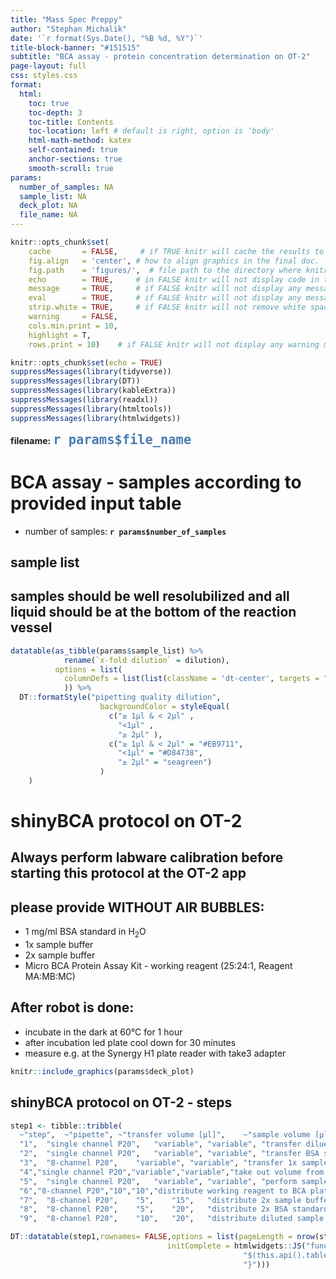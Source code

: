 ```yaml
---
title: "Mass Spec Preppy"
author: "Stephan Michalik"
date: '`r format(Sys.Date(), "%B %d, %Y")`'
title-block-banner: "#151515"
subtitle: "BCA assay - protein concentration determination on OT-2"
page-layout: full
css: styles.css
format:
  html:
    toc: true
    toc-depth: 3
    toc-title: Contents
    toc-location: left # default is right, option is 'body'
    html-math-method: katex
    self-contained: true
    anchor-sections: true
    smooth-scroll: true
params:
  number_of_samples: NA
  sample_list: NA
  deck_plot: NA
  file_name: NA
---
```




```r
knitr::opts_chunk$set(
    cache       = FALSE,     # if TRUE knitr will cache the results to reuse in future knits
    fig.align   = 'center', # how to align graphics in the final doc. 'left', 'right', 'center'
    fig.path    = 'figures/',  # file path to the directory where knitr shall store the graphics files
    echo        = TRUE,     # in FALSE knitr will not display code in the code chunk above it's results
    message     = TRUE,     # if FALSE knitr will not display any messages generated by code
    eval        = TRUE,     # if FALSE knitr will not display any messages generated by code
    strip.white = TRUE,     # if FALSE knitr will not remove white spaces at the beg or end of code chunk
    warning     = FALSE,
    cols.min.print = 10,
    highlight = T,
    rows.print = 10)    # if FALSE knitr will not display any warning messages in the final document
```



  <!-- setup and insert packages -->  

```r
knitr::opts_chunk$set(echo = TRUE)
suppressMessages(library(tidyverse))
suppressMessages(library(DT))
suppressMessages(library(kableExtra))
suppressMessages(library(readxl))
suppressMessages(library(htmltools))
suppressMessages(library(htmlwidgets))

```


**filename:** <span style="color:#4A7CB3; font-weight: bold; font-size:18.0pt">`r params$file_name`</span>


# BCA assay - samples according to provided input table

- number of samples: **`r params$number_of_samples`**

## sample list

::: {.callout-warning}
## samples should be well resolubilized and all liquid should be at the bottom of the reaction vessel
:::

```r
datatable(as_tibble(params$sample_list) %>% 
            rename(`x-fold dilution` = dilution),
          options = list(
            columnDefs = list(list(className = 'dt-center', targets = "_all"))
            )) %>% 
  DT::formatStyle("pipetting quality dilution",
                    backgroundColor = styleEqual(
                      c("≥ 1µl & < 2µl" ,
                        "<1µl" ,
                        "≥ 2µl" ),
                      c("≥ 1µl & < 2µl" = "#EB9711",
                        "<1µl" = "#D84738",
                        "≥ 2µl" = "seagreen")
                    )
    )
```

# shinyBCA protocol on OT-2

::: {.callout-important}
## Always perform labware calibration before starting this protocol at the OT-2 app
:::

::: {.callout-note appearance="simple" icon=false}
## please provide WITHOUT AIR BUBBLES:

- 1 mg/ml BSA standard in H~2~O
- 1x sample buffer
- 2x sample buffer
- Micro BCA Protein Assay Kit - working reagent (25:24:1, Reagent MA:MB:MC)
:::

::: {.callout-note}
## After robot is done:

- incubate in the dark at 60°C for 1 hour
- after incubation led plate cool down for 30 minutes 
- measure e.g. at the Synergy H1 plate reader with take3 adapter
:::

```r
knitr::include_graphics(params$deck_plot)
```

## shinyBCA protocol on OT-2 - steps


```r
step1 <- tibble::tribble(
  ~"step",	~"pipette",	~"transfer volume [µl]",	~"sample volume [µl] after step",	~"descritpion",
  "1",	"single channel P20",	"variable",	"variable",	"transfer diluent (water) to preparation plate for the 2x BSA standard curve",
  "2",	"single channel P20",	"variable",	"variable",	"transfer BSA standard to preparation plate for the 2x BSA standard curve",
  "3",	"8-channel P20",	"variable",	"variable",	"transfer 1x sample buffer to preparation plate for dilution",
  "4","single channel P20","variable","variable","take out volume from the before distributed well for the sample dilution",
  "5",	"single channel P20",	"variable",	"variable",	"perform sample dilution (min. volume 25µl up to max. 50 µl of diluted samples; min. max. 1-2µl of sample used depending on dilution)",
  "6","8-channel P20","10","10","distribute working reagent to BCA plate",
  "7",	"8-channel P20",	"5",	"15",	"distribute 2x sample buffer for standard wells",
  "8",	"8-channel P20",	"5",	"20",	"distribute 2x BSA standard curve to BCA plate",
  "9",	"8-channel P20",	"10",	"20",	"distribute diluted sample to BCA plate")

DT::datatable(step1,rownames= FALSE,options = list(pageLength = nrow(step1),
                                   initComplete = htmlwidgets::JS("function(settings, json) {",
                                                    "$(this.api().table().header()).css({'background-color': '#000', 'color': '#fff'});",
                                                    "}")))

```
